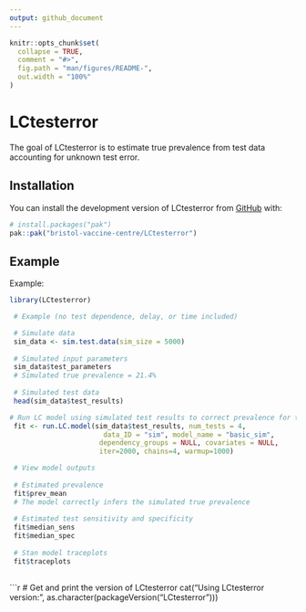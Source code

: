 ```yaml
---
output: github_document
---
```


<!-- README.md is generated from README.Rmd. Please edit that file -->

```r
knitr::opts_chunk$set(
  collapse = TRUE,
  comment = "#>",
  fig.path = "man/figures/README-",
  out.width = "100%"
)
```

# LCtesterror

<!-- badges: start -->

<!-- badges: end -->

The goal of LCtesterror is to estimate true prevalence from test data accounting for unknown test error.

## Installation

You can install the development version of LCtesterror from [GitHub](https://github.com/) with:

``` r
# install.packages("pak")
pak::pak("bristol-vaccine-centre/LCtesterror")
```
<!-- Need to render `README.Rmd` regularly, to keep `README.md` up-to-date. `devtools::build_readme()` is handy for this. 
If adding plots need to commit and push resulting figure files, so they display on GitHub and CRAN.
-->

## Example

Example:

```r
library(LCtesterror)

 # Example (no test dependence, delay, or time included)

 # Simulate data
 sim_data <- sim.test.data(sim_size = 5000)
 
 # Simulated input parameters
 sim_data$test_parameters
 # Simulated true prevalence = 21.4%
 
 # Simulated test data
 head(sim_data$test_results)

# Run LC model using simulated test results to correct prevalence for test error
 fit <- run.LC.model(sim_data$test_results, num_tests = 4,
                       data_ID = "sim", model_name = "basic_sim",
                      dependency_groups = NULL, covariates = NULL,
                      iter=2000, chains=4, warmup=1000)

 # View model outputs
 
 # Estimated prevalence
 fit$prev_mean
 # The model correctly infers the simulated true prevalence
 
 # Estimated test sensitivity and specificity 
 fit$median_sens
 fit$median_spec
 
 # Stan model traceplots
 fit$traceplots
 
```


```r
# Get and print the version of LCtesterror
cat("Using LCtesterror version:", as.character(packageVersion("LCtesterror")))

